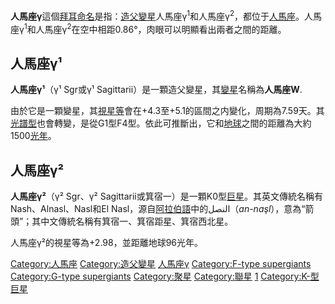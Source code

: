 '''人馬座γ'''這個[[拜耳命名法|拜耳命名]]是指：[[造父變星|造父變星]]人馬座γ<sup>1</sup>和人馬座γ<sup>2</sup>，都位于[[人馬座|人馬座]]。人馬座γ<sup>1</sup>和人馬座γ<sup>2</sup>在空中相距0.86°，肉眼可以明顯看出兩者之間的距離。

==人馬座γ¹==
{{Starbox short |
 name=人馬座γ¹ |
 epoch=[[J2000.0|J2000.0]] |
 constell=[[人馬座|人馬座]] |
 星官 =[[:Category:箕_(星官)|箕]] ([[箕宿|箕宿]]) |
 ra=18<sup>h</sup> 05<sup>m</sup> 01.3<sup>s</sup> |
 dec=-29° 34' 48" |
 spectral=F4-G1Ib |
 appmag_v=+4.66 (mean) |
 dist_ly=2000 ± 1200 |
 dist_pc=600 ± 370 |
 names=W Sagittarii, [[Star_catalogue#BS,_BSC,_HR|HR]] 6742,<BR/>[[Henry_Draper_Catalogue|HD]] 164975, [[Star_catalogue#SAO|SAO]] 186237,<BR/>[[Hipparcos|HIP]] 88567, [[Star_catalogue#ADS|ADS]] 11029,<BR/>CCDM 18050-2935
}}
'''人馬座γ¹'''（γ¹ Sgr或γ¹ Sagittarii）是一顆造父變星，其[[變星|變星]]名稱為'''人馬座W'''.

由於它是一顆變星，其[[視星等|視星等]]會在+4.3至+5.1的區間之内變化，周期為7.59天。其[[光譜型|光譜型]]也會轉變，是從G1型F4型。依此可推斷出，它和[[地球|地球]]之間的距離為大約1500[[光年|光年]]。

{{clear}}
==人馬座γ²==
{{Starbox short |
 name=γ² Sagittarii |
 epoch=[[J2000.0|J2000.0]] |
 constell=[[人馬座|人馬座]] |
 星官 =[[:Category:箕_(星官)|箕]] （[[箕宿|箕宿]]） |
 ra=18<sup>h</sup> 05<sup>m</sup> 48.5<sup>s</sup> |
 dec=-30° 25' 27" |
 spectral=K0III |
 appmag_v=+2.98 |
 dist_ly=96.1 ± 2.5 |
 dist_pc=29.5 ± 0.8 |
 names=Alnasl, 10 Sagittarii,<BR/>[[Star_catalogue#BS,_BSC,_HR|HR]] 6746, [[Henry_Draper_Catalogue|HD]] 165135,<BR/>[[Star_catalogue#SAO|SAO]] 209696, [[Hipparcos|HIP]] 88635
}}
'''人馬座γ²'''（γ² Sgr、γ² Sagittarii或箕宿一）是一顆K0型[[巨星|巨星]]。其英文傳統名稱有Nash、Alnasl、Nasl和El Nasl，源自[[阿拉伯語|阿拉伯語]]中的النصل（''an-naşl''），意為“箭頭”；其中文傳統名稱有箕宿一、箕宿距星、箕宿西北星。

人馬座γ²的視星等為+2.98，並距離地球96光年。

[[Category:人馬座|Category:人馬座]]
[[Category:造父變星|Category:造父變星]]
[[Category:拜耳天體|人馬座γ]]
[[Category:F-type_supergiants|Category:F-type supergiants]]
[[Category:G-type_supergiants|Category:G-type supergiants]]
[[Category:聚星|Category:聚星]]
[[Category:聯星|Category:聯星]]
[[Category:箕_(星官)|1]]
[[Category:K-型巨星|Category:K-型巨星]]

{{var-star-stub}}